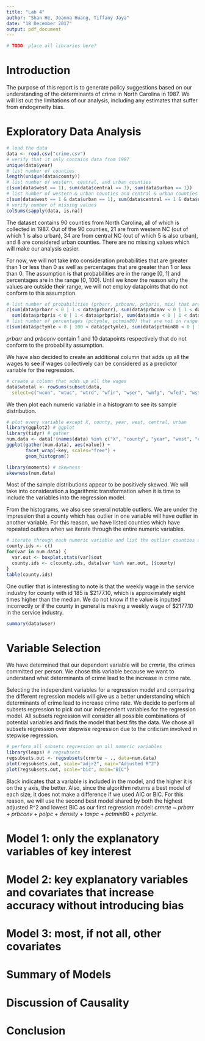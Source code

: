 ```yaml
---
title: "Lab 4"
author: "Shan He, Joanna Huang, Tiffany Jaya"
date: "18 December 2017"
output: pdf_document
---
```


```r
# TODO: place all libraries here?
```

# Introduction

The purpose of this report is to generate policy suggestions based on our understanding of the determinants of crime in North Carolina in 1987. We will list out the limitations of our analysis, including any estimates that suffer from endogeneity bias. 

# Exploratory Data Analysis

```r
# load the data
data <- read.csv("crime.csv")
# verify that it only contains data from 1987
unique(data$year)
# list number of counties
length(unique(data$county))
# list number of western, central, and urban counties
c(sum(data$west == 1), sum(data$central == 1), sum(data$urban == 1))
# list number of western & urban counties and central & urban counties
c(sum(data$west == 1 & data$urban == 1), sum(data$central == 1 & data$urban == 1))
# verify number of missing values
colSums(sapply(data, is.na))
```

The dataset contains 90 counties from North Carolina, all of which is collected in 1987. Out of the 90 counties, 21 are from western NC (out of which 1 is also urban), 34 are from central NC (out of which 5 is also urban), and 8 are considered urban counties. There are no missing values which will make our analysis easier. 

For now, we will not take into consideration probabilities that are greater than 1 or less than 0 as well as percentages that are greater than 1 or less than 0. The assumption is that probabilities are in the range [0, 1] and percentages are in the range [0, 100]. Until we know the reason why the values are outside their range, we will not employ datapoints that do not conform to this assumption.

```r
# list number of probabilities (prbarr, prbconv, prbpris, mix) that are not in range [0, 1]
c(sum(data$prbarr < 0 | 1 < data$prbarr), sum(data$prbconv < 0 | 1 < data$prbconv), 
  sum(data$prbpris < 0 | 1 < data$prbpris), sum(data$mix < 0 | 1 < data$mix))
# list number of percentages (pctymle, pctmin80) that are not in range [0, 100]
c(sum(data$pctymle < 0 | 100 < data$pctymle), sum(data$pctmin80 < 0 | 100 < data$pctmin80))
```

$prbarr$ and $prbconv$ contain 1 and 10 datapoints respectively that do not conform to the probability assumption.

We have also decided to create an additional column that adds up all the wages to see if wages collectively can be considered as a predictor variable for the regression.

```r
# create a column that adds up all the wages
data$wtotal <- rowSums(subset(data, 
  select=c("wcon", "wtuc", "wtrd", "wfir", "wser", "wmfg", "wfed", "wsta", "wloc")))
```

We then plot each numeric variable in a histogram to see its sample distribution. 

```r
# plot every variable except X, county, year, west, central, urban
library(ggplot2) # ggplot
library(tidyr) # gather
num.data <- data[!(names(data) %in% c("X", "county", "year", "west", "central", "urban"))]
ggplot(gather(num.data), aes(value)) + 
       facet_wrap(~key, scales="free") + 
       geom_histogram()
```

```r
library(moments) # skewness
skewness(num.data)
```

Most of the sample distributions appear to be positively skewed. We will take into consideration a logarithmic transformation when it is time to include the variables into the regression model.

From the histograms, we also see several notable outliers. We are under the impression that a county which has outlier in one variable will have outlier in another variable. For this reason, we have listed counties which have repeated outliers when we iterate through the entire numeric variables. 

```r
# iterate through each numeric variable and list the outlier counties and their respective frequency 
county.ids <- c()
for(var in num.data) {
  var.out <- boxplot.stats(var)$out
  county.ids <- c(county.ids, data[var %in% var.out, ]$county)
}
table(county.ids)
```

One outlier that is interesting to note is that the weekly wage in the service industry for county with id 185 is \$2177.10, which is approximately eight times higher than the median. We do not know if the value is inputted incorrectly or if the county in general is making a weekly wage of \$2177.10 in the service industry.

```r
summary(data$wser)
```

# Variable Selection 

We have determined that our dependent variable will be $crmrte$, the crimes committed per person. We chose this variable because we want to understand what determinants of crime lead to the increase in crime rate.


Selecting the independent variables for a regression model and comparing the different regression models will give us a better understanding which determinants of crime lead to increase crime rate. We decide to perform all subsets regression to pick out our independent variables for the regression model. All subsets regression will consider all possible combinations of potential variables and finds the model that best fits the data. We chose all subsets regression over stepwise regression due to the criticism involved in stepwise regression. 

```r
# perform all subsets regression on all numeric variables
library(leaps) # regsubsets
regsubsets.out <- regsubsets(crmrte ~ ., data=num.data)
plot(regsubsets.out, scale="adjr2", main="Adjusted R^2")
plot(regsubsets.out, scale="bic", main="BIC")
```

Black indicates that a variable is included in the model, and the higher it is on the y axis, the better. 
Also, since the algorithm returns a best model of each size, it does not make a difference if we used AIC or BIC. For this reason, we will use the second best model shared by both the highest adjusted R^2 and lowest BIC as our first regression model: $crmrte$ ~ $prbarr$ + $prbconv$ + $polpc$ + $density$ + $taxpc$ + $pctmin80$ + $pctymle$. 

# Model 1: only the explanatory variables of key interest

# Model 2: key explanatory variables and covariates that increase accuracy without introducing bias

# Model 3: most, if not all, other covariates

# Summary of Models

# Discussion of Causality

# Conclusion

